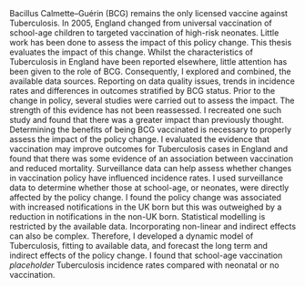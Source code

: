 

Bacillus Calmette–Guérin (BCG) remains the only licensed vaccine against Tuberculosis. In 2005, England changed from universal vaccination of school-age children to targeted vaccination of high-risk neonates. Little work has been done to assess the impact of this policy change. This thesis evaluates the impact of this change.  \par


Whilst the characteristics of Tuberculosis in England have been reported elsewhere, little attention has been given to the role of BCG. Consequently, I explored and combined, the available data sources. Reporting on data quality issues, trends in incidence rates and differences in outcomes stratified by BCG status. \par

Prior to the change in policy, several studies were carried out to assess the impact. The strength of this evidence has not been reassessed. I recreated one such study and found that there was a greater impact than previously thought.  \par


Determining the benefits of being BCG vaccinated is necessary to properly assess the impact of the policy change. I evaluated the evidence that vaccination may improve outcomes for Tuberculosis cases in England and found that there was some evidence of an association between vaccination and reduced mortality. \par

Surveillance data can help assess whether changes in vaccination policy have influenced incidence rates. I used surveillance data to determine whether those at school-age, or neonates, were directly affected by the policy change. I found the policy change was associated with increased notifications in the UK born but this was outweighed by a reduction in notifications in the non-UK born. \par

Statistical modelling is restricted by the available data. Incorporating non-linear and indirect effects can also be complex. Therefore, I developed a dynamic model of Tuberculosis, fitting to available data, and forecast the long term and indirect effects of the policy change. I found that school-age vaccination *placeholder* Tuberculosis incidence rates compared with neonatal or no vaccination. \par

